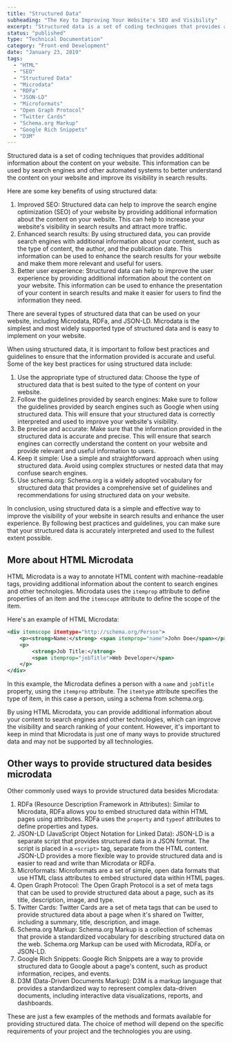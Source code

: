 ```yaml
---
title: "Structured Data"
subheading: "The Key to Improving Your Website's SEO and Visibility"
excerpt: "Structured data is a set of coding techniques that provides additional information about the content on your website. This information can be used by search engines and other automated systems to better understand the content on your website and improve its visibility in search results."
status: "published"
type: "Technical Documentation"
category: "Front-end Development"
date: "January 23, 2019"
tags:
  - "HTML"
  - "SEO"
  - "Structured Data"
  - "Microdata"
  - "RDFa"
  - "JSON-LD"
  - "Microformats"
  - "Open Graph Protocol"
  - "Twitter Cards"
  - "Schema.org Markup"
  - "Google Rich Snippets"
  - "D3M"
---
```


Structured data is a set of coding techniques that provides additional information about the content on your website. This information can be used by search engines and other automated systems to better understand the content on your website and improve its visibility in search results.

Here are some key benefits of using structured data:

1. Improved SEO: Structured data can help to improve the search engine optimization (SEO) of your website by providing additional information about the content on your website. This can help to increase your website's visibility in search results and attract more traffic.
2. Enhanced search results: By using structured data, you can provide search engines with additional information about your content, such as the type of content, the author, and the publication date. This information can be used to enhance the search results for your website and make them more relevant and useful for users.
3. Better user experience: Structured data can help to improve the user experience by providing additional information about the content on your website. This information can be used to enhance the presentation of your content in search results and make it easier for users to find the information they need.

There are several types of structured data that can be used on your website, including Microdata, RDFa, and JSON-LD. Microdata is the simplest and most widely supported type of structured data and is easy to implement on your website.

When using structured data, it is important to follow best practices and guidelines to ensure that the information provided is accurate and useful. Some of the key best practices for using structured data include:

1. Use the appropriate type of structured data: Choose the type of structured data that is best suited to the type of content on your website.
2. Follow the guidelines provided by search engines: Make sure to follow the guidelines provided by search engines such as Google when using structured data. This will ensure that your structured data is correctly interpreted and used to improve your website's visibility.
3. Be precise and accurate: Make sure that the information provided in the structured data is accurate and precise. This will ensure that search engines can correctly understand the content on your website and provide relevant and useful information to users.
4. Keep it simple: Use a simple and straightforward approach when using structured data. Avoid using complex structures or nested data that may confuse search engines.
5. Use schema.org: Schema.org is a widely adopted vocabulary for structured data that provides a comprehensive set of guidelines and recommendations for using structured data on your website.

In conclusion, using structured data is a simple and effective way to improve the visibility of your website in search results and enhance the user experience. By following best practices and guidelines, you can make sure that your structured data is accurately interpreted and used to the fullest extent possible.

## More about HTML Microdata

HTML Microdata is a way to annotate HTML content with machine-readable tags, providing additional information about the content to search engines and other technologies. Microdata uses the `itemprop` attribute to define properties of an item and the `itemscope` attribute to define the scope of the item.

Here's an example of HTML Microdata:

```xml
<div itemscope itemtype="http://schema.org/Person">
    <p><strong>Name:</strong> <span itemprop="name">John Doe</span></p>
    <p>
        <strong>Job Title:</strong>
        <span itemprop="jobTitle">Web Developer</span>
    </p>
</div>
```

In this example, the Microdata defines a person with a `name` and `jobTitle` property, using the `itemprop` attribute. The `itemtype` attribute specifies the type of item, in this case a person, using a schema from schema.org.

By using HTML Microdata, you can provide additional information about your content to search engines and other technologies, which can improve the visibility and search ranking of your content. However, it's important to keep in mind that Microdata is just one of many ways to provide structured data and may not be supported by all technologies.

## Other ways to provide structured data besides microdata

Other commonly used ways to provide structured data besides Microdata:

1. RDFa (Resource Description Framework in Attributes): Similar to Microdata, RDFa allows you to embed structured data within HTML pages using attributes. RDFa uses the `property` and `typeof` attributes to define properties and types.
2. JSON-LD (JavaScript Object Notation for Linked Data): JSON-LD is a separate script that provides structured data in a JSON format. The script is placed in a `<script>` tag, separate from the HTML content. JSON-LD provides a more flexible way to provide structured data and is easier to read and write than Microdata or RDFa.
3. Microformats: Microformats are a set of simple, open data formats that use HTML class attributes to embed structured data within HTML pages.
4. Open Graph Protocol: The Open Graph Protocol is a set of meta tags that can be used to provide structured data about a page, such as its title, description, image, and type.
5. Twitter Cards: Twitter Cards are a set of meta tags that can be used to provide structured data about a page when it's shared on Twitter, including a summary, title, description, and image.
6. Schema.org Markup: Schema.org Markup is a collection of schemas that provide a standardized vocabulary for describing structured data on the web. Schema.org Markup can be used with Microdata, RDFa, or JSON-LD.
7. Google Rich Snippets: Google Rich Snippets are a way to provide structured data to Google about a page's content, such as product information, recipes, and events.
8. D3M (Data-Driven Documents Markup): D3M is a markup language that provides a standardized way to represent complex data-driven documents, including interactive data visualizations, reports, and dashboards.

These are just a few examples of the methods and formats available for providing structured data. The choice of method will depend on the specific requirements of your project and the technologies you are using.
